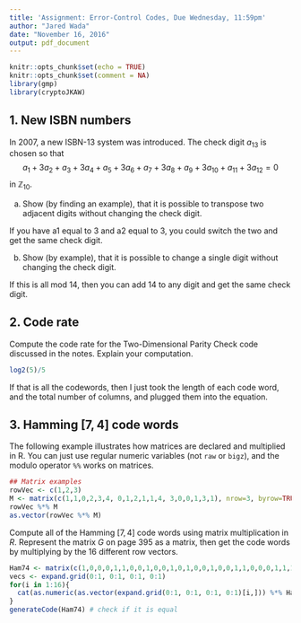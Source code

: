 ```yaml
---
title: 'Assignment: Error-Control Codes, Due Wednesday, 11:59pm'
author: "Jared Wada"
date: "November 16, 2016"
output: pdf_document
---
```


```r
knitr::opts_chunk$set(echo = TRUE)
knitr::opts_chunk$set(comment = NA)
library(gmp)
library(cryptoJKAW)
```

## 1. New ISBN numbers

In 2007, a new ISBN-13 system was introduced. The check digit $a_{13}$ is chosen so that
$$
a_1 + 3a_2 + a_3 + 3a_4 + a_5 + 3a_6 + a_7 + 3a_8 + a_9 +3a_{10} + a_{11} + 3a_{12} = 0
$$
in $\mathbb{Z}_{10}$.

a. Show (by finding an example), that it is possible to transpose two adjacent digits without changing the check digit.

If you have a1 equal to 3 and a2 equal to 3, you could switch the two and get the same check digit.

b. Show (by example), that it is possible to change a single digit without changing the check digit.

If this is all mod 14, then you can add 14 to any digit and get the same check digit. 

## 2. Code rate

Compute the code rate for the Two-Dimensional Parity Check code discussed in the notes. Explain your computation.
```r
log2(5)/5
```

If that is all the codewords, then I just took the length of each code word, and the total number of columns, and plugged them into the equation.

## 3. Hamming $[7,4]$ code words

The following example illustrates how matrices are declared and multiplied in R. You can just use regular numeric variables (not `raw` or `bigz`), and the modulo operator `%%` works on matrices.

```r
## Matrix examples
rowVec <- c(1,2,3)
M <- matrix(c(1,1,0,2,3,4, 0,1,2,1,1,4, 3,0,0,1,3,1), nrow=3, byrow=TRUE)
rowVec %*% M
as.vector(rowVec %*% M)
```

Compute all of the Hamming $[7,4]$ code words using matrix multiplication in $R$. Represent the matrix $G$ on page 395 as a matrix, then get the code words by multiplying by the 16 different row vectors.

```r
Ham74 <- matrix(c(1,0,0,0,1,1,0,0,1,0,0,1,0,1,0,0,1,0,0,1,1,0,0,0,1,1,1,1), nrow = 4, byrow = TRUE)
vecs <- expand.grid(0:1, 0:1, 0:1, 0:1)
for(i in 1:16){
  cat(as.numeric(as.vector(expand.grid(0:1, 0:1, 0:1, 0:1)[i,])) %*% Ham74 %% 2, "\n")
}
generateCode(Ham74) # check if it is equal
```


